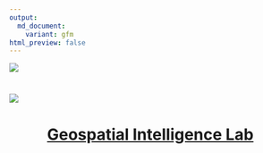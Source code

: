 ```yaml
---
output:
  md_document:
    variant: gfm
html_preview: false
---
```


[![](https://ausgis.github.io/logo/lab_logo.png)](https://yongzesong.com/geospatial-intelligence-lab/)

# <a href="https://yongzesong.com/geospatial-intelligence-lab/"> <img src="https://github.com/ausgis/.github/blob/main/bg_with_text.gif"> </a>

<h1 style="text-align: center;">
  <a href="https://yongzesong.com/geospatial-intelligence-lab/" target="_blank">
    Geospatial Intelligence Lab
  </a>
</h1>
